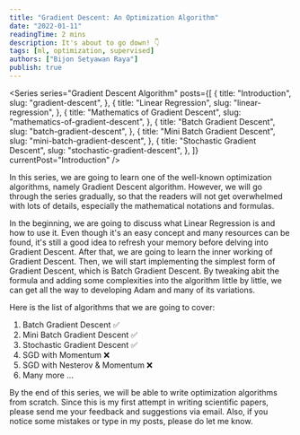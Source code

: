 ```yaml
---
title: "Gradient Descent: An Optimization Algorithm"
date: "2022-01-11"
readingTime: 2 mins
description: It's about to go down! 👇
tags: [ml, optimization, supervised]
authors: ["Bijon Setyawan Raya"]
publish: true
---
```


<Series
  series="Gradient Descent Algorithm"
  posts={[
    {
      title: "Introduction",
      slug: "gradient-descent",
    },
    {
      title: "Linear Regression",
      slug: "linear-regression",
    },
    {
      title: "Mathematics of Gradient Descent",
      slug: "mathematics-of-gradient-descent",
    },
    {
      title: "Batch Gradient Descent",
      slug: "batch-gradient-descent",
    },
    {
      title: "Mini Batch Gradient Descent",
      slug: "mini-batch-gradient-descent",
    },
    {
      title: "Stochastic Gradient Descent",
      slug: "stochastic-gradient-descent",
    },
  ]}
  currentPost="Introduction"
/>

In this series, we are going to learn one of the well-known optimization algorithms, namely Gradient Descent algorithm.
However, we will go through the series gradually, so that the readers will not get overwhelmed with lots of details, especially the mathematical notations and formulas.

In the beginning, we are going to discuss what Linear Regression is and how to use it. Even though it's an easy concept and many resources can be found, it's still a good idea to refresh your memory before delving into Gradient Descent.
After that, we are going to learn the inner working of Gradient Descent. Then, we will start implementing the simplest form of Gradient Descent, which is Batch Gradient Descent.
By tweaking abit the formula and adding some complexities into the algorithm little by little, we can get all the way to developing Adam and many of its variations.

Here is the list of algorithms that we are going to cover:

1. Batch Gradient Descent ✅
2. Mini Batch Gradient Descent ✅
3. Stochastic Gradient Descent ✅
4. SGD with Momentum ❌
5. SGD with Nesterov & Momentum ❌
6. Many more ...

By the end of this series, we will be able to write optimization algorithms from scratch. Since this is my first attempt in writing scientific papers, please send me your feedback and suggestions via email.
Also, if you notice some mistakes or type in my posts, please do let me know.
